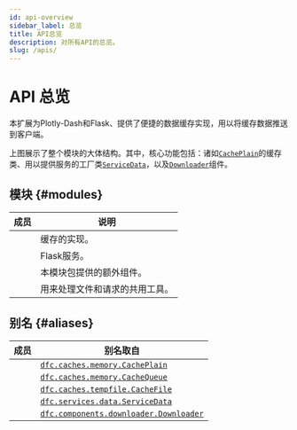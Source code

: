 ```yaml
---
id: api-overview
sidebar_label: 总览
title: API总览
description: 对所有API的总览。
slug: /apis/
---
```




# API 总览

<APITopBar type="package" source="." />

本扩展为Plotly-Dash和Flask、提供了便捷的数据缓存实现，用以将缓存数据推送到客户端。

<div className="mb-default">
  <ThemedImage
    alt="Overview of Dash File Cache"
    sources={{
      light: useBaseUrl("/img/overview-light-v0.1.x.svg"),
      dark: useBaseUrl("/img/overview-dark-v0.1.x.svg"),
    }}
  />
</div>

上图展示了整个模块的大体结构。其中，核心功能包括：诸如[`CachePlain`](./apis/caches/memory/CachePlain.mdx)的缓存类、用以提供服务的工厂类[`ServiceData`](./apis/services/data/ServiceData.mdx)，以及[`Downloader`](./apis/components/downloader/Downloader.mdx)组件。

## 模块 {#modules}

|                                             成员                                              | <center>说明</center>          |
| :-------------------------------------------------------------------------------------------: | :----------------------------- |
|     [<IconObjType type="package" hasText={true} text="caches"/>](./apis/caches/index.mdx)     | 缓存的实现。                   |
|   [<IconObjType type="package" hasText={true} text="services"/>](./apis/services/index.mdx)   | Flask服务。                   |
| [<IconObjType type="package" hasText={true} text="components"/>](./apis/components/index.mdx) | 本模块包提供的额外组件。       |
|  [<IconObjType type="module" hasText={true} text="utilities"/>](./apis/utilities/index.mdx)   | 用来处理文件和请求的共用工具。 |

## 别名 {#aliases}

|                             成员                              | <center>别名取自</center>                                                             |
| :-----------------------------------------------------------: | :------------------------------------------------------------------------------------ |
| <IconObjType type="class" hasText={true} text="CachePlain"/>  | [`dfc.caches.memory.CachePlain`](./apis/caches/memory/CachePlain.mdx)                 |
| <IconObjType type="class" hasText={true} text="CacheQueue"/>  | [`dfc.caches.memory.CacheQueue`](./apis/caches/memory/CacheQueue.mdx)                 |
|  <IconObjType type="class" hasText={true} text="CacheFile"/>  | [`dfc.caches.tempfile.CacheFile`](./apis/caches/tempfile/CacheFile.mdx)               |
| <IconObjType type="class" hasText={true} text="ServiceData"/> | [`dfc.services.data.ServiceData`](./apis/services/data/ServiceData.mdx)               |
| <IconObjType type="class" hasText={true} text="Downloader"/>  | [`dfc.components.downloader.Downloader`](./apis/components/downloader/Downloader.mdx) |
